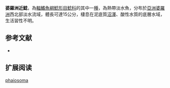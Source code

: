 {{Speciesbox
| name = 婆羅洲近鯰
| image = 
| image_width = 250px
| status = NE
| status_system = IUCN3.1
| genus = Silurichthys
| species = phaiosoma
| authority = [[Bleeker|Bleeker]], 1851
| synonyms = *''Silurus phaiosoma '',Bleeker, 1851 
*''Silurichthys pharasoma '',Bleeker, 1851 
}}

'''婆羅洲近鯰'''，為[[輻鰭魚綱|輻鰭魚綱]][[鯰形目|鯰形目]][[鯰科|鯰科]]的其中一[[種|種]]，為熱帶淡水魚，分布於[[亞洲|亞洲]][[婆羅洲|婆羅洲]]西北部淡水流域，體長可達15公分，棲息在泥底質[[沼澤|沼澤]]、酸性水質的底層水域，生活習性不明。

==参考文献==
*{{FishBase_species|genus=Silurichthys|species=phaiosoma|year=2015|month=8}}

== 扩展阅读 ==
{{refbegin}}
{{wikispecies-inline|Silurichthys phaiosoma|婆羅洲近鯰}}
{{refend}}
{{Taxonbar|from=Q5651725}}

[[Category:近鯰屬|phaiosoma]]